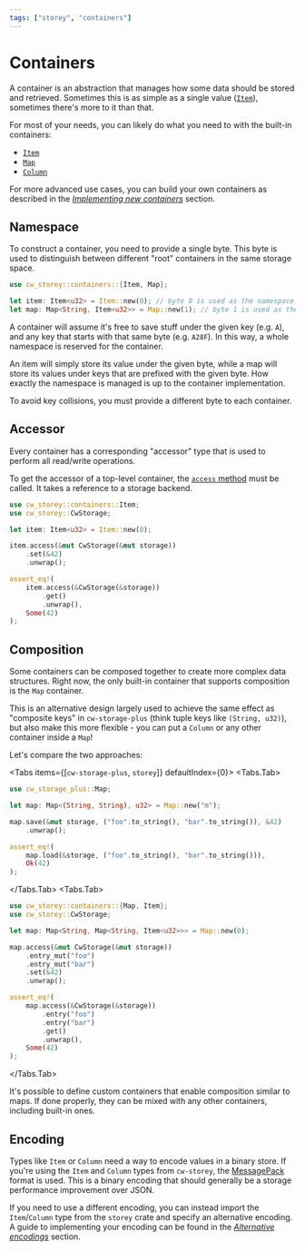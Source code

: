 ```yaml
---
tags: ["storey", "containers"]
---
```



# Containers

A container is an abstraction that manages how some data should be stored and retrieved. Sometimes
this is as simple as a single value ([`Item`](containers/item)), sometimes there's more to it than
that.

For most of your needs, you can likely do what you need to with the built-in containers:

- [`Item`](containers/item)
- [`Map`](containers/map)
- [`Column`](containers/column)

For more advanced use cases, you can build your own containers as described in the
[_Implementing new containers_](container-impl) section.

## Namespace

To construct a container, you need to provide a single byte. This byte is used to distinguish
between different "root" containers in the same storage space.

```rust template="storage"
use cw_storey::containers::{Item, Map};

let item: Item<u32> = Item::new(0); // byte 0 is used as the namespace
let map: Map<String, Item<u32>> = Map::new(1); // byte 1 is used as the namespace
```

A container will assume it's free to save stuff under the given key (e.g. `A`), and any key that
starts with that same byte (e.g. `A28F`). In this way, a whole namespace is reserved for the
container.

<Callout>
  An item will simply store its value under the given byte, while a map will store its values under
  keys that are prefixed with the given byte. How exactly the namespace is managed is up to the
  container implementation.
</Callout>

To avoid key collisions, you must provide a different byte to each container.

## Accessor

Every container has a corresponding "accessor" type that is used to perform all read/write
operations.

To get the accessor of a top-level container, the [`access` method] must be called. It takes a
reference to a storage backend.

```rust template="storage"
use cw_storey::containers::Item;
use cw_storey::CwStorage;

let item: Item<u32> = Item::new(0);

item.access(&mut CwStorage(&mut storage))
    .set(&42)
    .unwrap();

assert_eq!(
    item.access(&CwStorage(&storage))
        .get()
        .unwrap(),
    Some(42)
);
```

## Composition

Some containers can be composed together to create more complex data structures. Right now, the only
built-in container that supports composition is the `Map` container.

This is an alternative design largely used to achieve the same effect as "composite keys" in
`cw-storage-plus` (think tuple keys like `(String, u32)`), but also make this more flexible - you
can put a `Column` or any other container inside a `Map`!

Let's compare the two approaches:

<Tabs items={[`cw-storage-plus`, `storey`]} defaultIndex={0}> <Tabs.Tab>

```rust template="storage"
use cw_storage_plus::Map;

let map: Map<(String, String), u32> = Map::new("m");

map.save(&mut storage, ("foo".to_string(), "bar".to_string()), &42)
    .unwrap();

assert_eq!(
    map.load(&storage, ("foo".to_string(), "bar".to_string())),
    Ok(42)
);
```

</Tabs.Tab> <Tabs.Tab>

```rust template="storage"
use cw_storey::containers::{Map, Item};
use cw_storey::CwStorage;

let map: Map<String, Map<String, Item<u32>>> = Map::new(0);

map.access(&mut CwStorage(&mut storage))
    .entry_mut("foo")
    .entry_mut("bar")
    .set(&42)
    .unwrap();

assert_eq!(
    map.access(&CwStorage(&storage))
        .entry("foo")
        .entry("bar")
        .get()
        .unwrap(),
    Some(42)
);
```

</Tabs.Tab></Tabs>

It's possible to define custom containers that enable composition similar to maps. If done properly,
they can be mixed with any other containers, including built-in ones.

## Encoding

Types like `Item` or `Column` need a way to encode values in a binary store. If you're using the
`Item` and `Column` types from `cw-storey`, the [MessagePack](https://msgpack.org/) format is used.
This is a binary encoding that should generally be a storage performance improvement over JSON.

If you need to use a different encoding, you can instead import the `Item`/`Column` type from the
`storey` crate and specify an alternative encoding. A guide to implementing your encoding can be
found in the [_Alternative encodings_](encodings) section.

[`access` method]:
  https://docs.rs/cw-storey/latest/cw_storey/containers/type.Item.html#method.access
